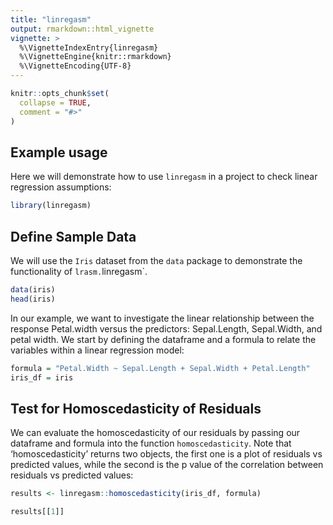 ```yaml
---
title: "linregasm"
output: rmarkdown::html_vignette
vignette: >
  %\VignetteIndexEntry{linregasm}
  %\VignetteEngine{knitr::rmarkdown}
  %\VignetteEncoding{UTF-8}
---
```


```r
knitr::opts_chunk$set(
  collapse = TRUE,
  comment = "#>"
)
```

## Example usage

Here we will demonstrate how to use `linregasm` in a project to check linear regression assumptions:

```r
library(linregasm)
```

## Define Sample Data
We will use the `Iris` dataset from the `data` package to demonstrate the functionality of `lrasm.`linregasm`.

```r
data(iris)
head(iris)

```

In our example, we want to investigate the linear relationship between the response Petal.width versus the predictors: Sepal.Length, Sepal.Width, and petal width. We start by defining the dataframe and a formula to relate the variables within a linear regression model:

```r
formula = "Petal.Width ~ Sepal.Length + Sepal.Width + Petal.Length"
iris_df = iris
```

## Test for Homoscedasticity of Residuals

We can evaluate the homoscedasticity of our residuals by passing our dataframe and formula into the function `homoscedasticity`. Note that 'homoscedasticity' returns two objects, the first one is a plot of residuals vs predicted values, while the second is the p value of the correlation between residuals vs predicted values:

```r

results <- linregasm::homoscedasticity(iris_df, formula)

results[[1]]
```
